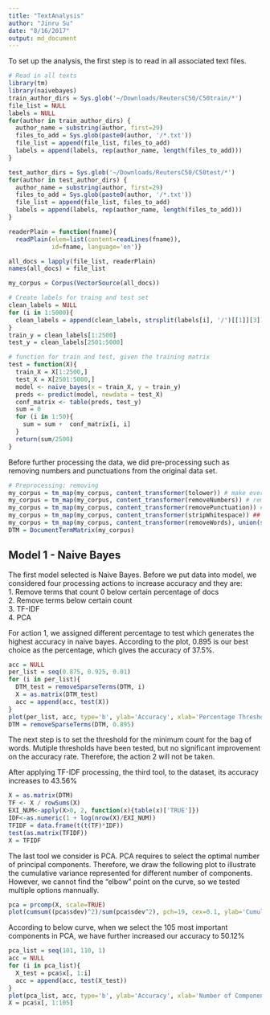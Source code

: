 ```yaml
---
title: "TextAnalysis"
author: "Jinru Su"
date: "8/16/2017"
output: md_document
---
```

To set up the analysis, the first step is to read in all associated text files.
```r
# Read in all texts
library(tm)
library(naivebayes)
train_author_dirs = Sys.glob('~/Downloads/ReutersC50/C50train/*')
file_list = NULL
labels = NULL
for(author in train_author_dirs) {
  author_name = substring(author, first=29)
  files_to_add = Sys.glob(paste0(author, '/*.txt'))
  file_list = append(file_list, files_to_add)
  labels = append(labels, rep(author_name, length(files_to_add)))
}

test_author_dirs = Sys.glob('~/Downloads/ReutersC50/C50test/*')
for(author in test_author_dirs) {
  author_name = substring(author, first=29)
  files_to_add = Sys.glob(paste0(author, '/*.txt'))
  file_list = append(file_list, files_to_add)
  labels = append(labels, rep(author_name, length(files_to_add)))
}

readerPlain = function(fname){
  readPlain(elem=list(content=readLines(fname)), 
            id=fname, language='en')}

all_docs = lapply(file_list, readerPlain)
names(all_docs) = file_list

my_corpus = Corpus(VectorSource(all_docs))

# Create labels for traing and test set
clean_labels = NULL
for (i in 1:5000){
  clean_labels = append(clean_labels, strsplit(labels[i], '/')[[1]][3])
}
train_y = clean_labels[1:2500]
test_y = clean_labels[2501:5000]

# function for train and test, given the training matrix
test = function(X){
  train_X = X[1:2500,]
  test_X = X[2501:5000,]
  model <- naive_bayes(x = train_X, y = train_y)
  preds <- predict(model, newdata = test_X)
  conf_matrix <- table(preds, test_y)
  sum = 0
  for (i in 1:50){
    sum = sum +  conf_matrix[i, i]
  }
  return(sum/2500)
}
```

Before further processing the data, we did pre-processing such as removing numbers and punctuations from the original data set. 
```r
# Preprocessing: removing
my_corpus = tm_map(my_corpus, content_transformer(tolower)) # make everything lowercase
my_corpus = tm_map(my_corpus, content_transformer(removeNumbers)) # remove numbers
my_corpus = tm_map(my_corpus, content_transformer(removePunctuation)) # remove punctuation
my_corpus = tm_map(my_corpus, content_transformer(stripWhitespace)) ## remove excess white-space
my_corpus = tm_map(my_corpus, content_transformer(removeWords), union(stopwords("SMART"), stopwords('en')))
DTM = DocumentTermMatrix(my_corpus)
```

## Model 1 - Naive Bayes
The first model selected is Naive Bayes. Before we put data into model, we considered four processing actions to increase accuracy and they are:<br/>
1. Remove terms that count 0 below certain percentage of docs<br/>
2. Remove terms below certain count<br/>
3. TF-IDF <br/>
4. PCA <br/>

For action 1, we assigned different percentage to test which generates the highest accuracy in naive bayes. According to the plot, 0.895 is our best choice as the percentage, which gives the accuracy of 37.5%.
```r
acc = NULL
per_list = seq(0.875, 0.925, 0.01)
for (i in per_list){
  DTM_test = removeSparseTerms(DTM, i)
  X = as.matrix(DTM_test)
  acc = append(acc, test(X))
}
plot(per_list, acc, type='b', ylab='Accuracy', xlab='Percentage Threshold')
DTM = removeSparseTerms(DTM, 0.895)
```

The next step is to set the threshold for the minimum count for the bag of words. Mutiple thresholds have been tested, but no significant improvement on the accuracy rate. Therefore, the action 2 will not be taken. 

After applying TF-IDF processing, the third tool, to the dataset, its accuracy increases to 43.56%
```r
X = as.matrix(DTM)
TF <- X / rowSums(X)
EXI_NUM<-apply(X>0, 2, function(x){table(x)['TRUE']})
IDF<-as.numeric(1 + log(nrow(X)/EXI_NUM))
TFIDF = data.frame(t(t(TF)*IDF))
test(as.matrix(TFIDF))
X = TFIDF
```

The last tool we consider is PCA. PCA requires to select the optimal number of principal components. Therefore, we draw the following plot to illustrate the cumulative variance represented for different number of components. However, we cannot find the "elbow" point on the curve, so we tested multiple options mannually.
```r
pca = prcomp(X, scale=TRUE)
plot(cumsum((pca$sdev)^2)/sum(pca$sdev^2), pch=19, cex=0.1, ylab='Cumulative Variance', xlab='Number of Components' )
```

According to below curve, when we select the 105 most important components in PCA, we have further increased our accuracy to 50.12%
```r
pca_list = seq(101, 110, 1)
acc = NULL
for (i in pca_list){
  X_test = pca$x[, 1:i]
  acc = append(acc, test(X_test))
}
plot(pca_list, acc, type='b', ylab='Accuracy', xlab='Number of Components')
X = pca$x[, 1:105]
```